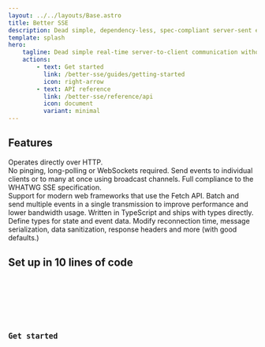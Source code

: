 ```yaml
---
layout: ../../layouts/Base.astro
title: Better SSE
description: Dead simple, dependency-less, spec-compliant server-sent events implementation written in TypeScript.
template: splash
hero:
    tagline: Dead simple real-time server-to-client communication without WebSockets.
    actions:
        - text: Get started
          link: /better-sse/guides/getting-started
          icon: right-arrow
        - text: API reference
          link: /better-sse/reference/api
          icon: document
          variant: minimal
---
```



## Features

<CardGrid stagger>
	<Card title="Easy real-time communication" icon="rocket">
		Operates directly over HTTP.<br />No pinging, long-polling or WebSockets required.
	</Card>
	<Card title="Multi-client broadcasting" icon="rss">
		Send events to individual clients or to many at once using broadcast channels.
	</Card>
    <Card title="Web standards compliant" icon="puzzle">
        Full compliance to the WHATWG SSE specification.<br />Support for modern web frameworks that use the Fetch API.
    </Card>
	<Card title="Event batching" icon="seti:default">
		Batch and send multiple events in a single transmission to improve performance and lower bandwidth usage.
	</Card>
	<Card title="First-class TypeScript" icon="seti:typescript">
		Written in TypeScript and ships with types directly.<br />Define types for state and event data.
	</Card>
	<Card title="Highly configurable" icon="setting">
		Modify reconnection time, message serialization, data sanitization, response headers and more (with good defaults.)
	</Card>
</CardGrid>

## Set up in 10 lines of code

<Tabs>
    <TabItem label="Server">
        <Code code={serverCode} lang="typescript" />
    </TabItem>
    <TabItem label="Client">
        <Code code={clientCode} lang="typescript" />
    </TabItem>
</Tabs>

## Get started

<CardGrid>
	<LinkCard title="Getting started guide" description="Learn about using SSE to send events to your clients in real time" href="/better-sse/guides/getting-started" />
	<LinkCard title="API reference" description="Read the reference documentation for all package exports" href="/better-sse/reference/api" />
	<LinkCard title="Compare with other tools" description="Compare the features of Better SSE with other SSE libraries" href="/better-sse/reference/comparison" />
	<LinkCard title="Usage recipes" description="See examples of using Better SSE with popular HTTP frameworks" href="/better-sse/reference/recipes" />
</CardGrid>
